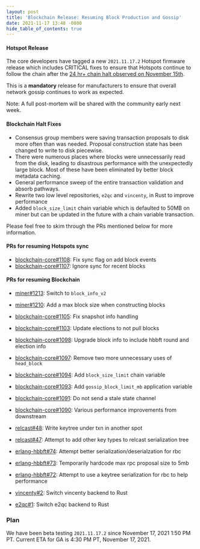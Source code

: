 ```yaml
---
layout: post
title: 'Blockchain Release: Resuming Block Production and Gossip'
date: 2021-11-17 13:48 -0800
hide_table_of_contents: true
---
```


#### Hotspot Release

The core developers have tagged a new `2021.11.17.2` Hotspot firmware release which includes
CRITICAL fixes to ensure that Hotspots continue to follow the chain after the
[24 hr+ chain halt observed on November 15th](https://status.helium.com).

<!--truncate-->

This is a **mandatory** release for manufacturers to ensure that overall network gossip continues to
work as expected.

Note: A full post-mortem will be shared with the community early next week.

#### Blockchain Halt Fixes

- Consensus group members were saving transaction proposals to disk more often than was needed.
  Proposal construction state has been changed to write to disk piecewise.
- There were numerous places where blocks were unnecessarily read from the disk, leading to
  disastrous performance with the unexpectedly large block. Most of these have been eliminated by
  better block metadata caching.
- General performance sweep of the entire transaction validation and absorb pathways.
- Rewrite two low level repositories, `e2qc` and `vincenty`, in Rust to improve performance
- Added `block_size_limit` chain variable which is defaulted to 50MB on miner but can be updated in
  the future with a chain variable transaction.

Please feel free to skim through the PRs mentioned below for more information.

#### PRs for resuming Hotspots sync

- [blockchain-core#1108](https://github.com/helium/blockchain-core/pull/1108): Fix sync flag on add
  block events
- [blockchain-core#1107](https://github.com/helium/blockchain-core/pull/1108): Ignore sync for
  recent blocks

#### PRs for resuming Blockchain

- [miner#1213](https://github.com/helium/miner/pull/1213): Switch to `block_info_v2`
- [miner#1210](https://github.com/helium/miner/pull/1210): Add a max block size when constructing
  blocks

- [blockchain-core#1105](https://github.com/helium/blockchain-core/pull/1105): Fix snapshot info
  handling
- [blockchain-core#1103](https://github.com/helium/blockchain-core/pull/1103): Update elections to
  not pull blocks
- [blockchain-core#1098](https://github.com/helium/blockchain-core/pull/1098): Upgrade block info to
  include hbbft round and election info
- [blockchain-core#1097](https://github.com/helium/blockchain-core/pull/1097): Remove two more
  unnecessary uses of `head_block`
- [blockchain-core#1094](https://github.com/helium/blockchain-core/pull/1094): Add
  `block_size_limit` chain variable
- [blockchain-core#1093](https://github.com/helium/blockchain-core/pull/1093): Add
  `gossip_block_limit_mb` application variable
- [blockchain-core#1091](https://github.com/helium/blockchain-core/pull/1091): Do not send a stale
  state channel
- [blockchain-core#1090](https://github.com/helium/blockchain-core/pull/1090): Various performance
  improvements from downstream

- [relcast#48](https://github.com/helium/relcast/pull/48): Write keytree under txn in another spot
- [relcast#47](https://github.com/helium/relcast/pull/47): Attempt to add other key types to relcast
  serialization tree

- [erlang-hbbft#74](https://github.com/helium/erlang-hbbft/pull/74): Attempt better
  serialization/deserialzation for rbc
- [erlang-hbbft#73](https://github.com/helium/erlang-hbbft/pull/73): Temporarily hardcode max rpc
  proposal size to 5mb
- [erlang-hbbft#72](https://github.com/helium/erlang-hbbft/pull/72): Attempt to use a keytree
  serialization for rbc to help performance

- [vincenty#2](https://github.com/helium/vincenty/pull/2): Switch vincenty backend to Rust

- [e2qc#1](https://github.com/helium/e2qc/pull/1): Switch e2qc backend to Rust

### Plan

We have been beta testing `2021.11.17.2` since November 17, 2021 1:50 PM PT. Current ETA for GA is
4:30 PM PT, November 17, 2021.

